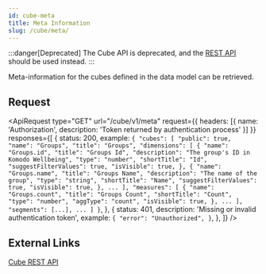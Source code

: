 ```yaml
---
id: cube-meta
title: Meta Information
slug: /cube/meta/
---
```



:::danger[Deprecated]
The Cube API is deprecated, and the [REST API](./rest-api/komodo-rest-api.info.mdx) should be used instead.
:::

Meta-information for the cubes defined in the data model can be retrieved.

## Request

<ApiRequest
    type="GET"
    url="/cube/v1/meta"
    request={{ headers: [{ name: 'Authorization', description: 'Token returned by authentication process' }] }}
    responses={[
        {
            status: 200,
            example: `{
    "cubes": [
        "public": true,
        "name": "Groups",
        "title": "Groups",
        "dimensions": [
            {
                "name": "Groups.id",
                "title": "Groups Id",
                "description": "The group's ID in Komodo Wellbeing",
                "type": "number",
                "shortTitle": "Id",
                "suggestFilterValues": true,
                "isVisible": true,
            },
            {
                "name": "Groups.name",
                "title": "Groups Name",
                "description": "The name of the group",
                "type": "string",
                "shortTitle": "Name",
                "suggestFilterValues": true,
                "isVisible": true,
            },
            ...
        ],
        "measures": [
            {
                "name": "Groups.count",
                "title": "Groups Count",
                "shortTitle": "Count",
                "type": "number",
                "aggType": "count",
                "isVisible": true,
            },
            ...
        ],
        "segments": [...],
        ...
    ]
}`,
        },
        {
            status: 401,
            description: 'Missing or invalid authentication token',
            example: `{
    "error": "Unauthorized",
}`,
        },
    ]}
/>

## External Links

[Cube REST API](https://cube.dev/docs/reference/rest-api#v1meta)
